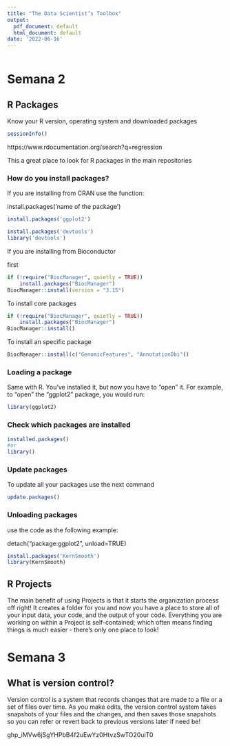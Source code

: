 ```yaml
---
title: "The Data Scientist’s Toolbox"
output:
  pdf_document: default
  html_document: default
date: '2022-06-16'
---
```


```r

```

# Semana 2

## R Packages 

Know your R version, operating system and downloaded packages 
```r
sessionInfo()
```


https://www.rdocumentation.org/search?q=regression

This a great place to look for R packages in the main repositories 

### How do you install packages?

If you are installing from CRAN use the function:

install.packages('name of the package')


```r
install.packages('ggplot2')

```
```r
install.packages('devtools')
library('devtools')
```


If you are installing from Bioconductor 

first 

```r
if (!require("BiocManager", quietly = TRUE))
    install.packages("BiocManager")
BiocManager::install(version = "3.15")
```

To install core packages

```r
if (!require("BiocManager", quietly = TRUE))
    install.packages("BiocManager")
BiocManager::install()
```

To install an specific package 

```r
BiocManager::install(c("GenomicFeatures", "AnnotationDbi"))
```

### Loading a package 

Same with R. You’ve installed it, but now you have to “open” it. For example, to “open” the “ggplot2” package, you would run:

```r
library(ggplot2)
```

### Check which packages are installed 

```r
installed.packages()
#or 
library()

```

### Update packages 

To update all your packages use the next command

```r
update.packages()
```

### Unloading packages 

use the code as the following example: 

detach("package:ggplot2", unload=TRUE)

```r
install.packages('KernSmooth')
library(KernSmooth)
```

## R Projects 

The main benefit of using Projects is that it starts the organization process off right! It creates a folder for you and now you have a place to store all of your input data, your code, and the output of your code. Everything you are working on within a Project is self-contained; which often means finding things is much easier - there’s only one place to look!

# Semana 3 

## What is version control?

Version control is a system that records changes that are made to a file or a set of files over time. As you make edits, the version control system takes snapshots of your files and the changes, and then saves those snapshots so you can refer or revert back to previous versions later if need be! 


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
